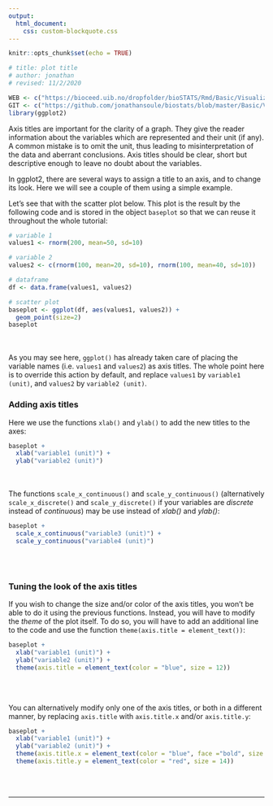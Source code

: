 ```yaml
---
output:
  html_document:
    css: custom-blockquote.css
--- 
```


```r
knitr::opts_chunk$set(echo = TRUE)

# title: plot title
# author: jonathan
# revised: 11/2/2020 

WEB <- c("https://bioceed.uib.no/dropfolder/bioSTATS/Rmd/Basic/Visualizing/Essential/plot-title.html")
GIT <- c("https://github.com/jonathansoule/biostats/blob/master/Basic/Visualizing/Essential/plot-title.Rmd")
library(ggplot2)
```
Axis titles are important for the clarity of a graph. They give the reader information about the variables which are represented and their unit (if any). A common mistake is to omit the unit, thus leading to misinterpretation of the data and aberrant conclusions. Axis titles should be clear, short but descriptive enough to leave no doubt about the variables.

In ggplot2, there are several ways to assign a title to an axis, and to change its look. Here we will see a couple of them using a simple example.

Let’s see that with the scatter plot below. This plot is the result by the following code and is stored in the object `baseplot` so that we can reuse it throughout the whole tutorial:

```r
# variable 1
values1 <- rnorm(200, mean=50, sd=10) 

# variable 2
values2 <- c(rnorm(100, mean=20, sd=10), rnorm(100, mean=40, sd=10))

# dataframe
df <- data.frame(values1, values2)

# scatter plot
baseplot <- ggplot(df, aes(values1, values2)) +
  geom_point(size=2) 
baseplot
```
<br/><br/>
As you may see here, `ggplot()` has already taken care of placing the variable names (i.e. `values1` and `values2`) as axis titles. The whole point here is to override this action by default, and replace `values1` by `variable1 (unit)`, and `values2` by `variable2 (unit)`.


### Adding axis titles

Here we use the functions `xlab()` and `ylab()` to add the new titles to the axes:

```r
baseplot +
  xlab("variable1 (unit)") +
  ylab("variable2 (unit)")
```
<br/><br/>
The functions `scale_x_continuous()` and `scale_y_continuous()` (alternatively `scale_x_discrete()` and `scale_y_discrete()` if your variables are *discrete* instead of *continuous*) may be use instead of *xlab()* and *ylab()*:

```r
baseplot +
  scale_x_continuous("variable3 (unit)") +
  scale_y_continuous("variable4 (unit)")
```
<br/><br/>

### Tuning the look of the axis titles

If you wish to change the size and/or color of the axis titles, you won’t be able to do it using the previous functions. Instead, you will have to modify the *theme* of the plot itself. To do so, you will have to add an additional line to the code and use the function `theme(axis.title = element_text())`:

```r
baseplot +
  xlab("variable1 (unit)") +
  ylab("variable2 (unit)") +
  theme(axis.title = element_text(color = "blue", size = 12))
```
<br/><br/>

You can alternatively modify only one of the axis titles, or both in a different manner, by replacing `axis.title` with `axis.title.x` and/or `axis.title.y`:

```r
baseplot +
  xlab("variable1 (unit)") +
  ylab("variable2 (unit)") +
  theme(axis.title.x = element_text(color = "blue", face ="bold", size = 12)) +
  theme(axis.title.y = element_text(color = "red", size = 14))
```

<br/><br/>


***
<!-- UNCOMMENT TO ACTIVATE
Get the Rmarkdown file corresponding to this page on [GitHub](`r GIT`){target="_blank"}.
-->
